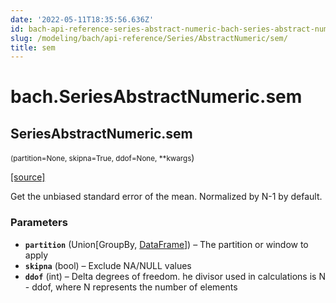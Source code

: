 ```yaml
---
date: '2022-05-11T18:35:56.636Z'
id: bach-api-reference-series-abstract-numeric-bach-series-abstract-numeric-sem
slug: /modeling/bach/api-reference/Series/AbstractNumeric/sem/
title: sem
---
```


# bach.SeriesAbstractNumeric.sem

<div className="method">

## <span className="additional-name">SeriesAbstractNumeric.</span><span className="name">sem</span>

<small className="parameter-list">(<span className="parameter" id="partition">partition=None</span>, <span className="parameter" id="skipna">skipna=True</span>, <span className="parameter" id="ddof">ddof=None</span>, <span className="parameter" id="**">\*\*kwargs</span></small>)


&#8203;<span className="view-source">[[source]](https://github.com/objectiv/objectiv-analytics/blob/main/bach/bach/series/series_numeric.py)</span>

<div className="content">

Get the unbiased standard error of the mean.
Normalized by N-1 by default.


### Parameters

* **`partition`** (Union[GroupBy, [DataFrame](/modeling/bach/api-reference/DataFrame/bach.DataFrame.mdx)]) – The partition or window to apply
* **`skipna`** (bool) – Exclude NA/NULL values
* **`ddof`** (int) – Delta degrees of freedom. he divisor used in calculations is N - ddof,
where N represents the number of elements



</div>


</div>
